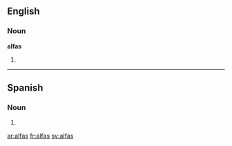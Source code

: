 ==English==

===Noun===
'''alfas'''

# {{plural of|[[alfa]]}}

----

==Spanish==

===Noun===
{{es-noun-pl|f}}

# {{plural of|[[alfa]]|lang=Spanish|nocat=true}}

[[ar:alfas]]
[[fr:alfas]]
[[sv:alfas]]